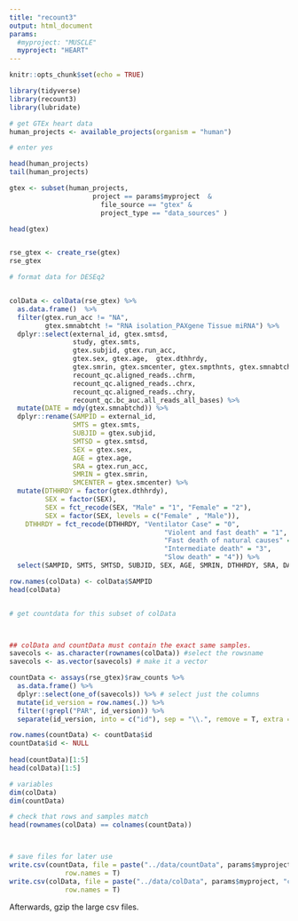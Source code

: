 ```yaml
---
title: "recount3"
output: html_document
params: 
  #myproject: "MUSCLE"
  myproject: "HEART"
---
```


```r
knitr::opts_chunk$set(echo = TRUE)
```

```r
library(tidyverse)
library(recount3)
library(lubridate)

# get GTEx heart data
human_projects <- available_projects(organism = "human")

# enter yes

head(human_projects)
tail(human_projects)

gtex <- subset(human_projects,
                     project == params$myproject  & 
                       file_source == "gtex" & 
                       project_type == "data_sources" )

head(gtex)


rse_gtex <- create_rse(gtex)
rse_gtex

# format data for DESEq2


colData <- colData(rse_gtex) %>% 
  as.data.frame()  %>%
  filter(gtex.run_acc != "NA",
         gtex.smnabtcht != "RNA isolation_PAXgene Tissue miRNA") %>%
  dplyr::select(external_id, gtex.smtsd,
                study, gtex.smts, 
                gtex.subjid, gtex.run_acc,  
                gtex.sex, gtex.age,  gtex.dthhrdy,
                gtex.smrin, gtex.smcenter, gtex.smpthnts, gtex.smnabtchd,
                recount_qc.aligned_reads..chrm,
                recount_qc.aligned_reads..chrx,
                recount_qc.aligned_reads..chry,
                recount_qc.bc_auc.all_reads_all_bases) %>% 
  mutate(DATE = mdy(gtex.smnabtchd)) %>%
  dplyr::rename(SAMPID = external_id,
                SMTS = gtex.smts,
                SUBJID = gtex.subjid,
                SMTSD = gtex.smtsd,
                SEX = gtex.sex,
                AGE = gtex.age,
                SRA = gtex.run_acc,
                SMRIN = gtex.smrin,
                SMCENTER = gtex.smcenter) %>%
  mutate(DTHHRDY = factor(gtex.dthhrdy),
         SEX = factor(SEX),
         SEX = fct_recode(SEX, "Male" = "1", "Female" = "2"),
         SEX = factor(SEX, levels = c("Female" , "Male")),
    DTHHRDY = fct_recode(DTHHRDY, "Ventilator Case" = "0",
                                       "Violent and fast death" = "1",
                                       "Fast death of natural causes" = "2",
                                       "Intermediate death" = "3",
                                       "Slow death" = "4")) %>%
  select(SAMPID, SMTS, SMTSD, SUBJID, SEX, AGE, SMRIN, DTHHRDY, SRA, DATE)

row.names(colData) <- colData$SAMPID
head(colData)


# get countdata for this subset of colData



## colData and countData must contain the exact same samples. 
savecols <- as.character(rownames(colData)) #select the rowsname 
savecols <- as.vector(savecols) # make it a vector

countData <- assays(rse_gtex)$raw_counts %>% 
  as.data.frame() %>% 
  dplyr::select(one_of(savecols)) %>% # select just the columns 
  mutate(id_version = row.names(.)) %>%
  filter(!grepl("PAR", id_version)) %>%
  separate(id_version, into = c("id"), sep = "\\.", remove = T, extra = "drop")

row.names(countData) <- countData$id
countData$id <- NULL
 
head(countData)[1:5]
head(colData)[1:5]

# variables
dim(colData)
dim(countData)

# check that rows and samples match
head(rownames(colData) == colnames(countData))




```


```r
# save files for later use
write.csv(countData, file = paste("../data/countData", params$myproject, "csv", sep = "."),
              row.names = T)
write.csv(colData, file = paste("../data/colData", params$myproject, "csv", sep = "."),
              row.names = T)
```


Afterwards, gzip the large csv files.

